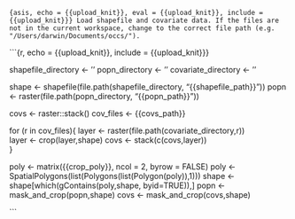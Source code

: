 ```{asis, echo = {{upload_knit}}, eval = {{upload_knit}}, include = {{upload_knit}}}
Load shapefile and covariate data. If the files are not in the current workspace, change to the correct file path (e.g. "/Users/darwin/Documents/occs/").
```

```{r, echo = {{upload_knit}}, include = {{upload_knit}}}

shapefile_directory <- ''
popn_directory <- ''
covariate_directory <- ''

shape <- shapefile(file.path(shapefile_directory, "{{shapefile_path}}"))
popn <- raster(file.path(popn_directory, "{{popn_path}}"))

covs <- raster::stack()
cov_files <- {{covs_path}}

for (r in cov_files){
layer <- raster(file.path(covariate_directory,r))  
layer <- crop(layer,shape)
covs <- stack(c(covs,layer))  
}

poly <- matrix({{crop_poly}}, ncol = 2, byrow = FALSE)
poly <- SpatialPolygons(list(Polygons(list(Polygon(poly)),1)))
shape <- shape[which(gContains(poly,shape, byid=TRUE)),]
popn <- mask_and_crop(popn,shape)
covs <- mask_and_crop(covs,shape)



```
